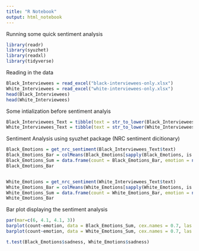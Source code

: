 ```yaml
---
title: "R Notebook"
output: html_notebook
---
```


Running some quick sentiment analysis 

```r
library(readr)
library(syuzhet)
library(readxl)
library(tidyverse)
```


Reading in the data
```r
Black_Interviewees = read_excel("black-interviewees-only.xlsx")
White_Interviewees = read_excel("white-interviewees-only.xlsx")
head(Black_Interviewees)
head(White_Interviewees)

```

Some intialization before sentiment analyis
```r
Black_Interviewees_Text = tibble(text = str_to_lower(Black_Interviewees$plain_text))
White_Interviewees_Text = tibble(text = str_to_lower(White_Interviewees$plain_text))

```


Sentiment Analysis using syuzhet package (NRC sentiment dicitionary)
```r
Black_Emotions = get_nrc_sentiment(Black_Interviewees_Text$text)
Black_Emotions_Bar = colMeans(Black_Emotions[sapply(Black_Emotions, is.numeric)])
Black_Emotions_Sum = data.frame(count = Black_Emotions_Bar, emotion = names(Black_Emotions_Bar))
Black_Emotions_Bar


White_Emotions = get_nrc_sentiment(White_Interviewees_Text$text)
White_Emotions_Bar = colMeans(White_Emotions[sapply(White_Emotions, is.numeric)])
White_Emotions_Sum = data.frame(count = White_Emotions_Bar, emotion = names(White_Emotions_Bar))
White_Emotions_Bar
```

Bar plot displaying the sentiment analysis
```r
par(mar=c(6, 4.1, 4.1, 3))
barplot(count~emotion, data = Black_Emotions_Sum, cex.names = 0.7, las = 2, xpd = FALSE)
barplot(count~emotion, data = White_Emotions_Sum, cex.names = 0.7, las = 2)

```
```r
t.test(Black_Emotions$sadness, White_Emotions$sadness)
```

